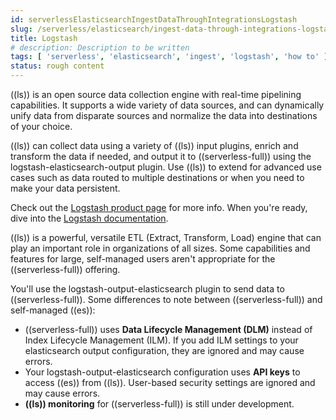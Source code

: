 ```yaml
---
id: serverlessElasticsearchIngestDataThroughIntegrationsLogstash
slug: /serverless/elasticsearch/ingest-data-through-integrations-logstash
title: Logstash
# description: Description to be written
tags: [ 'serverless', 'elasticsearch', 'ingest', 'logstash', 'how to' ]
status: rough content
---
```



<RoughContent />

((ls)) is an open source data collection engine with real-time pipelining capabilities.
It supports a wide variety of data sources, and can dynamically unify data from disparate sources and normalize the data into destinations of your choice. 

((ls)) can collect data using a variety of ((ls)) input plugins, enrich and transform the data if needed, and output it to ((serverless-full)) using the logstash-elasticsearch-output plugin.
Use ((ls)) to extend <DocLink id="serverlessElasticsearchIngestDataThroughIntegrationsBeats" text="Beats"/> for advanced use cases such as data routed to multiple destinations or when you need to make your data persistent. 

Check out the [Logstash product page](https://www.elastic.co/logstash) for more info.
When you're ready, dive into the [Logstash documentation](((logstash-ref))/index.html).


<DocCallOut id="ls-serverless-notes" title="Logstash for Elastic Serverless">

((ls)) is a powerful, versatile ETL (Extract, Transform, Load) engine that can play an important role in organizations of all sizes.
Some capabilities and features for large, self-managed users aren't appropriate for the ((serverless-full)) offering.

You'll use the logstash-output-elasticsearch plugin to send data to ((serverless-full)). 
Some differences to note between ((serverless-full)) and self-managed ((es)): 

- ((serverless-full)) uses **Data Lifecycle Management (DLM)** instead of Index Lifecycle Management (ILM). If you add ILM settings to your elasticsearch output configuration, they are ignored and may cause errors.
- Your logstash-output-elasticsearch configuration uses **API keys** to access ((es)) from ((ls)). User-based security settings are ignored and may cause errors. 
- **((ls)) monitoring** for ((serverless-full)) is still under development. 

</DocCallOut>